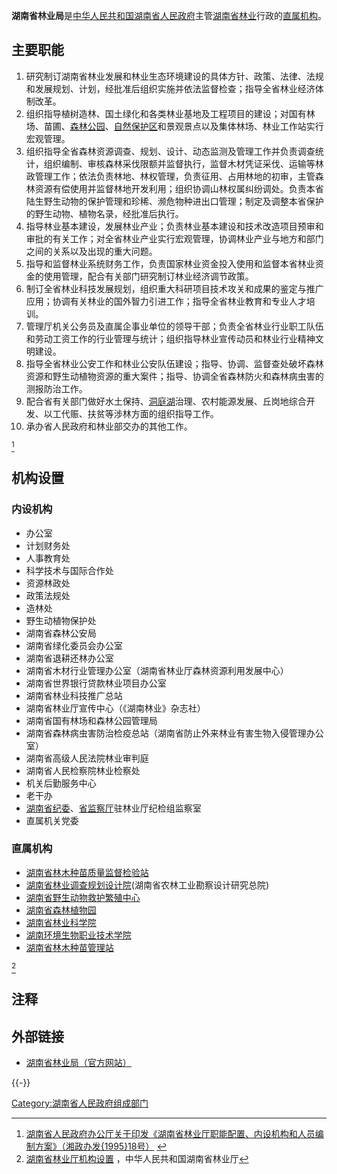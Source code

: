 {{Infobox PRCG
|机构名称=湖南省林业局
|标志1=Red star.svg
|标志1说明=[[s:国务院关于国家行政机关和企业事业单位社会团体印章管理的规定|1999年规定]]：[[印章|印章]][[直径|直径]]4.2厘米，中央刊[[五角星|五角星]]，由[[湖南省人民政府|湖南省人民政府]]制发。
|职位1=局长
|人员1=[[胡长清_(1964年)|胡长清]]
|职位2=副局长
|人员2=严志辉{{wrap}}吴剑波{{wrap}}李林山
|人数2=3
|成立时间=
|上级机构=[[湖南省人民政府|湖南省人民政府]]
|机构类型=[[湖南省人民政府直属机构|湖南省人民政府直属机构]]
|行政级别=正地厅级
|前身=
|地址1=[[湖南省|湖南省]][[长沙市|长沙市]]梓园路356号
|网站=湖南省林业局
|网址=http://lyj.hunan.gov.cn/
}}
'''湖南省林业局'''是[[中华人民共和国|中华人民共和国]][[湖南省人民政府|湖南省人民政府]]主管[[湖南省|湖南省]][[林业|林业]]行政的[[湖南省人民政府组成部门|直属机构]]。

==主要职能==
#研究制订湖南省林业发展和林业生态环境建设的具体方针、政策、法律、法规和发展规划、计划，经批准后组织实施并依法监督检查；指导全省林业经济体制改革。
#组织指导植树造林、国土绿化和各类林业基地及工程项目的建设；对国有林场、苗圃、[[森林公园|森林公园]]、[[自然保护区|自然保护区]]和景观景点以及集体林场、林业工作站实行宏观管理。
#组织指导全省森林资源调查、规划、设计、动态监测及管理工作并负责调查统计，组织编制、审核森林采伐限额并监督执行，监督木材凭证采伐、运输等林政管理工作；依法负责林地、林权管理，负责征用、占用林地的初审，主管森林资源有偿使用并监督林地开发利用；组织协调山林权属纠纷调处。负责本省陆生野生动物的保护管理和珍稀、濒危物种进出口管理；制定及调整本省保护的野生动物、植物名录，经批准后执行。
#指导林业基本建设，发展林业产业；负责林业基本建设和技术改造项目预审和审批的有关工作；对全省林业产业实行宏观管理，协调林业产业与地方和部门之间的关系以及出现的重大问题。
#指导和监督林业系统财务工作，负责国家林业资金投入使用和监督本省林业资金的使用管理，配合有关部门研究制订林业经济调节政策。
#制订全省林业科技发展规划，组织重大科研项目技术攻关和成果的鉴定与推广应用；协调有关林业的国外智力引进工作；指导全省林业教育和专业人才培训。
#管理厅机关公务员及直属企事业单位的领导干部；负责全省林业行业职工队伍和劳动工资工作的行业管理与统计；组织指导林业宣传动员和林业行业精神文明建设。
#指导全省林业公安工作和林业公安队伍建设；指导、协调、监督查处破坏森林资源和野生动植物资源的重大案件；指导、协调全省森林防火和森林病虫害的测报防治工作。
#配合省有关部门做好水土保持、[[洞庭湖|洞庭湖]]治理、农村能源发展、丘岗地综合开发、以工代赈、扶贫等涉林方面的组织指导工作。
#承办省人民政府和林业部交办的其他工作。
<ref>[http://www.chinalawedu.com/news/1200/22016/22026/22257/22300/2006/4/wa032633053161460028052-0.htm 湖南省人民政府办公厅关于印发《湖南省林业厅职能配置、内设机构和人员编制方案》（湘政办发{1995}18号）] {{webarchive|url=https://web.archive.org/web/20160304195433/http://www.chinalawedu.com/news/1200/22016/22026/22257/22300/2006/4/wa032633053161460028052-0.htm |date=2016-03-04 }}</ref>

==机构设置==
===内设机构===
*办公室
*计划财务处
*人事教育处
*科学技术与国际合作处
*资源林政处 
*政策法规处
*造林处
*野生动植物保护处
*湖南省森林公安局 
*湖南省绿化委员会办公室
*湖南省退耕还林办公室
*湖南省木材行业管理办公室（湖南省林业厅森林资源利用发展中心） 
*湖南省世界银行贷款林业项目办公室
*湖南省林业科技推广总站
*湖南省林业厅宣传中心（《湖南林业》杂志社）
*湖南省国有林场和森林公园管理局
*湖南省森林病虫害防治检疫总站（湖南省防止外来林业有害生物入侵管理办公室）
*湖南省高级人民法院林业审判庭
*湖南省人民检察院林业检察处
*机关后勤服务中心
*老干办
*[[湖南省纪委|湖南省纪委]]、[[湖南省监察厅|省监察厅]]驻林业厅纪检组监察室
*直属机关党委 

===直属机构===
*[[湖南省林木种苗质量监督检验站|湖南省林木种苗质量监督检验站]]
*[[湖南省林业调查规划设计院|湖南省林业调查规划设计院]](湖南省农林工业勘察设计研究总院)
*[[湖南省森林植物园|湖南省野生动物救护繁殖中心]]
*[[湖南省森林植物园|湖南省森林植物园]]
*[[湖南省林业科学院|湖南省林业科学院]]
*[[湖南环境生物职业技术学院|湖南环境生物职业技术学院]]
*[[湖南省林木种苗管理站|湖南省林木种苗管理站]]
<ref>[http://222.240.131.234:8080/pub/root285/auto1953/auto2068/ 湖南省林业厅机构设置] {{webarchive|url=https://web.archive.org/web/20110407002537/http://222.240.131.234:8080/pub/root285/auto1953/auto2068/ |date=2011-04-07 }}，中华人民共和国湖南省林业厅</ref>

==注释==
<references />

==外部链接==
*[http://lyj.hunan.gov.cn/ 湖南省林业局（官方网站）] {{Wayback|url=http://lyj.hunan.gov.cn/ |date=20211124104835 }}

{{-}}
{{湖南省人民政府}}

[[Category:湖南省人民政府组成部门|Category:湖南省人民政府组成部门]]
